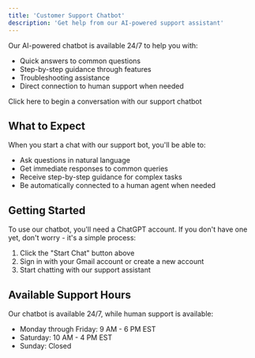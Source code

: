 ```yaml
---
title: 'Customer Support Chatbot'
description: 'Get help from our AI-powered support assistant'
---
```


Our AI-powered chatbot is available 24/7 to help you with:
- Quick answers to common questions
- Step-by-step guidance through features
- Troubleshooting assistance
- Direct connection to human support when needed

<Card title="Start Chat" icon="robot" href="https://chatgpt.com/g/g-6824c867502c819188277540e5a8ee2c-dbocl-support-assistant">
  Click here to begin a conversation with our support chatbot
</Card>

## What to Expect

When you start a chat with our support bot, you'll be able to:
- Ask questions in natural language
- Get immediate responses to common queries
- Receive step-by-step guidance for complex tasks
- Be automatically connected to a human agent when needed

## Getting Started

To use our chatbot, you'll need a ChatGPT account. If you don't have one yet, don't worry - it's a simple process:
1. Click the "Start Chat" button above
2. Sign in with your Gmail account or create a new account
3. Start chatting with our support assistant

## Available Support Hours

Our chatbot is available 24/7, while human support is available:
- Monday through Friday: 9 AM - 6 PM EST
- Saturday: 10 AM - 4 PM EST
- Sunday: Closed 